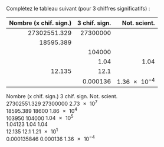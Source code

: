 ::: {.Exercise data-latex=""}
Complétez le tableau suivant (pour 3 chiffres significatifs) :
:::

| Nombre (x chif. sign.) | 3 chif. sign. |    Not. scient. |
| ---------------------: | ------------: | --------------: |
|         $27302551.329$ |    $27300000$ |                 |
|            $18595.389$ |               |                 |
|                        |      $104000$ |                 |
|                        |        $1.04$ |          $1.04$ |
|               $12.135$ |        $12.1$ |                 |
|                        |    $0.000136$ | $\num{1.36e-4}$ |

::: {.Answer data-latex=""}

Nombre (x chif. sign.) \tabto{11em} 3 chif. sign. \tabto{20em}  Not. scient.  
$27302551.329$ \tabto{11em} $27300000$ \tabto{20em} $\num{2.73e7}$  
$18595.389$ \tabto{11em} $18600$ \tabto{20em} $\num{1.86e4}$  
$103950$ \tabto{11em} $104000$ \tabto{20em} $\num{1.04e5}$  
$1.04123$ \tabto{11em} $1.04$ \tabto{20em} $1.04$  
$12.135$ \tabto{11em} $12.1$ \tabto{20em} $\num{1.21e1}$  
$0.000135846$ \tabto{11em} $0.000136$ \tabto{20em} $\num{1.36e-4}$

:::

